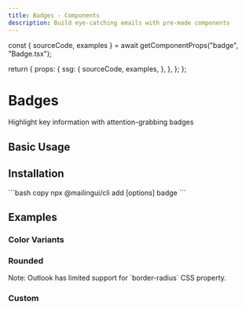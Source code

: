 ```yaml
---
title: Badges - Components
description: Build eye-catching emails with pre-made components
---
```





  const { sourceCode, examples } = await getComponentProps("badge", "Badge.tsx");

  return {
    props: {
      ssg: {
        sourceCode,
        examples,
      },
    },
  };
};

# Badges

Highlight key information with attention-grabbing badges

## Basic Usage

<Example name="Demo" height={145} />

## Installation

<Installation>
  ```bash copy
  npx @mailingui/cli add [options] badge
  ```
</Installation>

## Examples

### Color Variants

<Example name="ColorVariants" height={145} />

### Rounded

<Example name="Rounded" height={145} />

<Callout type="warning" emoji="⚠️">
  Note: Outlook has limited support for `border-radius` CSS property.
</Callout>

### Custom

<Example name="Custom" height={145} />
